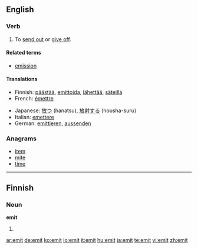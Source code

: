{{see|émit}}
==English==

===Verb===
{{en-verb|emit|t|ing}}

# {{transitive}} To [[send out]] or [[give off]].

====Related terms====
*[[emission]]

====Translations====
{{trans-top|To send out or give off}}
*Finnish: [[päästää]], [[emittoida]], [[lähettää]], [[säteillä]]
*French: [[émettre]]
{{trans-mid}}
*Japanese: [[放つ]] (hanatsu), [[放射]][[する]] (housha-suru)
*Italian: [[emettere]]
*German: [[emittieren]], [[aussenden]]
{{trans-bottom}}

===Anagrams===
*[[item]]
*[[mite]]
*[[time]]

----

==Finnish==

===Noun===
'''emit'''

# {{plural of|emi|lang=Finnish}}

[[ar:emit]]
[[de:emit]]
[[ko:emit]]
[[io:emit]]
[[it:emit]]
[[hu:emit]]
[[ja:emit]]
[[te:emit]]
[[vi:emit]]
[[zh:emit]]